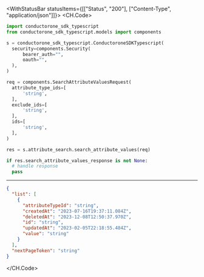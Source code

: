 

<WithStatusBar statusItems={[["Status", "200"], ["Content-Type", "application/json"]]}>
  <CH.Code>
  ```python SearchAttributeValues.py
  import conductorone_sdk_typescript
from conductorone_sdk_typescript.models import components

s = conductorone_sdk_typescript.ConductoroneSDKTypescript(
    security=components.Security(
        bearer_auth="",
        oauth="",
    ),
)

req = components.SearchAttributeValuesRequest(
    attribute_type_ids=[
        'string',
    ],
    exclude_ids=[
        'string',
    ],
    ids=[
        'string',
    ],
)

res = s.attribute_search.search_attribute_values(req)

if res.search_attribute_values_response is not None:
    # handle response
    pass
  ```
  ---

  ```json Example Response
  {
    "list": [
      {
        "attributeTypeId": "string",
        "createdAt": "2023-07-16T19:37:11.084Z",
        "deletedAt": "2023-12-08T12:50:37.970Z",
        "id": "string",
        "updatedAt": "2023-02-05T22:18:55.484Z",
        "value": "string"
      }
    ],
    "nextPageToken": "string"
  }
  ```
  </CH.Code>
</WithStatusBar>
